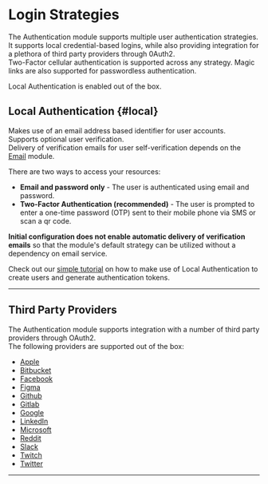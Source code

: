 # Login Strategies

The Authentication module supports multiple user authentication strategies.<br />
It supports local credential-based logins, while also providing integration for a plethora of third party providers through 0Auth2.<br />
Two-Factor cellular authentication is supported across any strategy.
Magic links are also supported for passwordless authentication.


Local Authentication is enabled out of the box.

## Local Authentication {#local}

Makes use of an email address based identifier for user accounts.<br />
Supports optional user verification.<br />
Delivery of verification emails for user self-verification depends on the [Email](../../email/email.mdx) module.

There are two ways to access your resources:

  * **Email and password only** - The user is authenticated using email and password.
  * **Two-Factor Authentication (recommended)** - The user is prompted to enter a one-time password (OTP) sent to their mobile phone via SMS or scan a qr code.


<strong>Initial configuration does not enable automatic delivery of verification emails</strong> so that the module's default strategy can be utilized without a dependency on email service.

Check out our [simple tutorial](../tutorials/Local) on how to make use of Local Authentication to create users and generate authentication tokens.

-------------------------------------------------

## Third Party Providers

The Authentication module supports integration with a number of third party providers through OAuth2.<br />
The following providers are supported out of the box:

- [Apple](../tutorials/OAuth2/apple)
- [Bitbucket](../tutorials/OAuth2/bitbucket)
- [Facebook](../tutorials/OAuth2/facebook)
- [Figma](../tutorials/OAuth2/figma)
- [Github](../tutorials/OAuth2/github)
- [Gitlab](../tutorials/OAuth2/gitlab)
- [Google](../tutorials/OAuth2/google)
- [LinkedIn](../tutorials/OAuth2/linkedin)
- [Microsoft](../tutorials/OAuth2/microsoft)
- [Reddit](../tutorials/OAuth2/reddit)
- [Slack](../tutorials/OAuth2/slack)
- [Twitch](../tutorials/OAuth2/twitch)
- [Twitter](../tutorials/OAuth2/twitter)


-------------------------------------------------




